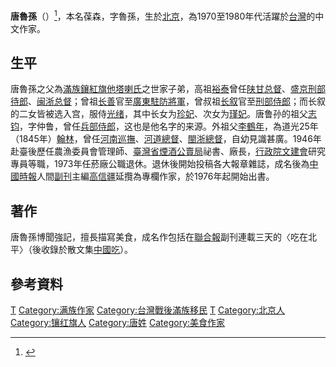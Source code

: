 '''唐魯孫'''（{{bd|1907年|1月15日|1985年|8月22日|catIdx=T唐}}）<ref>{{Cite web |url=https://tln.nmtl.gov.tw/ch/m2/nmtl_w1_m2_c_2.aspx?person_number=J03009 |title=台灣文學網-文學史-個人資料 |accessdate=2018-01-05 |archive-date=2021-01-02 |archive-url=https://web.archive.org/web/20210102182134/https://tln.nmtl.gov.tw/ch/m2/nmtl_w1_m2_c_2.aspx?person_number=J03009 |dead-url=no }}</ref>，本名葆森，字魯孫，生於[[北京|北京]]，為1970至1980年代活躍於[[台灣|台灣]]的中文作家。

==生平==
唐魯孫之父為[[滿族|滿族]][[八旗|鑲紅旗]][[他塔喇氏|他塔喇氏]]之世家子弟，高祖[[裕泰|裕泰]]曾任[[陕甘总督|陕甘总督]]、[[盛京五部|盛京刑部待郎]]、[[闽浙总督|闽浙总督]]；曾祖[[长善|长善]]官至[[廣東駐防將軍|廣東駐防將軍]]，曾叔祖[[长叙|长叙]]官至[[刑部侍郎|刑部侍郎]]；而长叙的二女皆被选入宫，服侍[[光绪|光绪]]，其中长女为[[珍妃|珍妃]]、次女为[[瑾妃|瑾妃]]。唐鲁孙的祖父[[志钧|志钧]]，字仲鲁，曾任[[兵部侍郎|兵部侍郎]]，这也是他名字的来源。外祖父[[李鶴年|李鶴年]]，為道光25年（1845年）[[翰林|翰林]]，曾任[[河南|河南]][[巡撫|巡撫]]、[[河道總督|河道總督]]、[[閩浙總督|閩浙總督]]，自幼見識甚廣。1946年赴臺後歷任農漁委員會管理師、[[臺灣省煙酒公賣局|臺灣省煙酒公賣局]]祕書、廠長，[[行政院文建會|行政院文建會]]研究專員等職，1973年任菸廠公職退休。退休後開始投稿各大報章雜誌，成名後為[[中國時報|中國時報]]人間[[副刊|副刊]]主編[[高信疆|高信疆]]延攬為專欄作家，於1976年起開始出書。

==著作==
唐魯孫博聞強記，擅長描寫美食，成名作包括在[[聯合報|聯合報]]副刊連載三天的〈吃在北平〉（後收錄於散文集[[中國吃|中國吃]]）。

==參考資料==
{{reflist}}
{{台灣人物小作品}}
{{DEFAULTSORT:T唐}}
[[Category:台灣作家|T]]
[[Category:满族作家|Category:满族作家]]
[[Category:台灣戰後滿族移民|Category:台灣戰後滿族移民]]
[[Category:台灣戰後北京移民|T]]
[[Category:北京人|Category:北京人]]
[[Category:镶红旗人|Category:镶红旗人]]
[[Category:唐姓|Category:唐姓]]
[[Category:美食作家|Category:美食作家]]